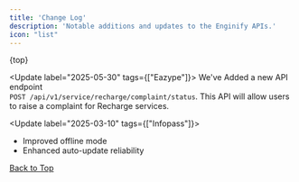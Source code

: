 ```yaml
---
title: 'Change Log'
description: 'Notable additions and updates to the Enginify APIs.'
icon: "list"
---
```

{top}

<Update label="2025-05-30"  tags={["Eazype"]}>
 We've Added a new API endpoint \
  ```POST /api/v1/service/recharge/complaint/status```. This API will allow users to raise a complaint for Recharge services.


</Update>



<Update label="2025-03-10"  tags={["Infopass"]}>
  - Improved offline mode  
  - Enhanced auto-update reliability
</Update>

<div style={{
  display: 'flex',
  justifyContent: 'end',
  alignItems: 'right'
 }} tags={["Back to Top"]}>
   
  <a href="#top"> <Icon icon="circle-arrow-up" size={20}/> Back to Top</a>
</div>
